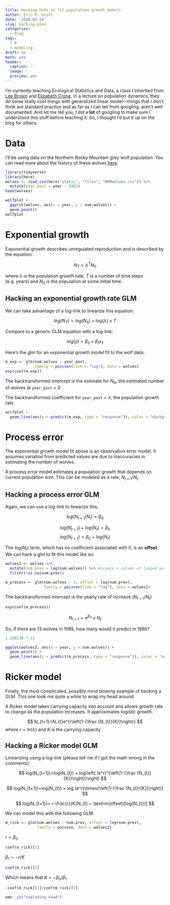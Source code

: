 ```yaml
---
title: Hacking GLMs to fit population growth models
author: Eric R. Scott
date: '2020-02-24'
slug: hacking-glms
categories:
  - Blog
tags:
  - R
  - modeling
draft: no
math: yes
header:
  caption: ''
  image: ''
  preview: yes
---
```


I'm currently teaching Ecological Statistics and Data, a class I inherited from [Lee Brown](http://ase.tufts.edu/biology/labs/crone/cronies) and [Elizabeth Crone](https://ase.tufts.edu/biology/faculty/crone/). In a lecture on population dynamics, they do some really cool things with generalized linear model---things that I don't think are standard practice and as far as I can tell from googling, aren't well documented. And let me tell you, I did a **lot** of googling to make sure I understood this stuff before teaching it. So, I thought I'd put it up on the blog for others.

# Data

I'll be using data on the Northern Rocky Mountain grey wolf population.  You can read more about the history of these wolves [here](https://www.justice.gov/enrd/northern-rocky-mountain-gray-wolves).

```r
library(tidyverse)
library(here)
wolves <- read_csv(here("static", "files", "NRMwolves.csv")) %>%
  mutate(year_post = year - 1982) 
head(wolves)
```

```r
wolfplot <-
  ggplot(wolves, aes(x = year, y = num.wolves)) +
  geom_point() 
wolfplot
```

# Exponential growth

Exponential growth describes unregulated reproduction and is described by the equation:

$$
N_{T} = \lambda^TN_0
$$

where $\lambda$ is the population growth rate, $T$ is a number of time steps (e.g. years) and $N_0$ is the population at some initial time.


## Hacking an exponential growth rate GLM

We can take advantage of a log-link to linearize this equation:

$$
log(N_T) = log(N_0) + log(\lambda)\times T
$$

Compare to a generic GLM equation with a log-link:

$$
log(y)= \beta_0 + \beta_1x_1
$$

Here's the glm for an exponential growth model fit to the wolf data:

```r
m_exp <- glm(num.wolves ~ year_post, 
             family = poisson(link = "log"), data = wolves)
exp(coef(m_exp))
```

The backtransformed intercept is the estimate for $N_0$, the estimated number of wolves at `year_post` = 0

The backtransformed coefficient for `year_post` = $\lambda$, the population growth rate

```r
wolfplot +
  geom_line(aes(y = predict(m_exp, type = "response")), color = "darkgreen")
```

# Process error

The exponential growth model fit above is an observation error model.  It assumes variation from predicted values are due to inaccuracies in estimating the number of wolves.

A process error model estimates a population growth that depends on current population size.  This can be modeled as a rate, $N_{t+1}/N_{t}$.

## Hacking a process error GLM

Again, we can use a log-link to linearize this:

$$
log(N_{t+1}/N_{t}) = \beta_0
$$

$$
log(N_{t+1}) +log(N_{t}) = \beta_0
$$
$$
log(N_{t+1}) = \beta_0 + log(N_{t})
$$

The $log(N_t)$ term, which has no coefficient associated with it, is an **offset**.  We can hack a glm to fit this model like so:

```r
wolves2 <- wolves %>%
  mutate(num.prev = lag(num.wolves)) %>% #create a column of lagged wolf numbers
  filter(!is.na(num.prev))

m_process <- glm(num.wolves ~ 1, offset = log(num.prev),
                 family = poisson(link = "log"), data = wolves2)
```

The backtransformed intercept is the yearly rate of increase ($N_{t+1}/N_t$)

```r
exp(coef(m_process))
```

$$
N_{t+1} = e^{\beta_0} \times N_{t}
$$

So, if there are 13 wolves in 1985, how many would it predict in 1986?

```r
1.108238 * 13
```

```r
ggplot(wolves2, aes(x = year, y = num.wolves)) +
  geom_point() +
  geom_line(aes(y = predict(m_process, type = "response")), color = "orange")
```

# Ricker model

Finally, the most complicated, possibly mind blowing example of hacking a GLM.  This one took me quite a while to wrap my head around.

A Ricker model takes carrying capacity into account and allows growth rate to change as the population increases. It approximates logistic growth.

$$
N_{t+1}=N_{t}e^{r\left(1-{\frac {N_{t}}{K}}\right)}
$$
where $r = ln(\lambda)$ and $K$ is the carrying capacity

## Hacking a Ricker model GLM

Linearizing using a log-link (please tell me if I got the math wrong in the comments):


$$
log(N_{t+1})=log(N_{t}) + log\left( (e^r)^{\left(1-{\frac {N_{t}}{K}}\right)}\right)
$$

$$
log(N_{t+1})=log(N_{t}) + log (e^r)\times{\left(1-{\frac {N_{t}}{K}}\right)}
$$

$$
log(N_{t+1})= r-\frac{r}{K}N_{t} + \textrm{offset}[log(N_{t})]
$$

We can model this with the following GLM:

```r
m_rick <- glm(num.wolves ~ num.prev, offset = log(num.prev),
              family = poisson, data = wolves2)
```


$r = \beta_0$

```r
coef(m_rick)[1]
```

$\beta_1 = -r/K$

```r
coef(m_rick)[2]
```

Which means that $K = -\beta_0/\beta_1$

```r
-coef(m_rick)[1]/coef(m_rick)[2]
```

```r
emo::ji("exploding_head")
```


